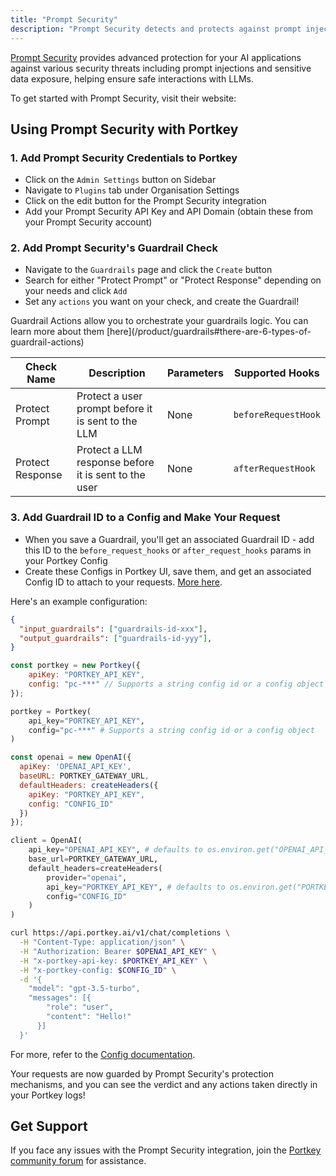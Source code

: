 ```yaml
---
title: "Prompt Security"
description: "Prompt Security detects and protects against prompt injection, sensitive data exposure, and other AI security threats."
---
```


[Prompt Security](https://www.prompt.security/solutions/employees) provides advanced protection for your AI applications against various security threats including prompt injections and sensitive data exposure, helping ensure safe interactions with LLMs.

To get started with Prompt Security, visit their website:
<Card title="Get Started with Prompt Security" href="https://www.prompt.security/solutions/employees" />

## Using Prompt Security with Portkey

### 1. Add Prompt Security Credentials to Portkey

* Click on the `Admin Settings` button on Sidebar
* Navigate to `Plugins` tab under Organisation Settings
* Click on the edit button for the Prompt Security integration
* Add your Prompt Security API Key and API Domain (obtain these from your Prompt Security account)

### 2. Add Prompt Security's Guardrail Check

* Navigate to the `Guardrails` page and click the `Create` button
* Search for either "Protect Prompt" or "Protect Response" depending on your needs and click `Add`
* Set any `actions` you want on your check, and create the Guardrail!

<Note>
    Guardrail Actions allow you to orchestrate your guardrails logic. You can learn more about them [here](/product/guardrails#there-are-6-types-of-guardrail-actions)
</Note>

| Check Name | Description | Parameters | Supported Hooks |
|------------|-------------|------------|-----------------|
| Protect Prompt | Protect a user prompt before it is sent to the LLM | None | `beforeRequestHook` |
| Protect Response | Protect a LLM response before it is sent to the user | None | `afterRequestHook` |

### 3. Add Guardrail ID to a Config and Make Your Request

* When you save a Guardrail, you'll get an associated Guardrail ID - add this ID to the `before_request_hooks` or `after_request_hooks` params in your Portkey Config
* Create these Configs in Portkey UI, save them, and get an associated Config ID to attach to your requests. [More here](/product/ai-gateway/configs).

Here's an example configuration:

```json
{
  "input_guardrails": ["guardrails-id-xxx"],
  "output_guardrails": ["guardrails-id-yyy"],
}
```

<Tabs>
  <Tab title="NodeJS">

```js
const portkey = new Portkey({
    apiKey: "PORTKEY_API_KEY",
    config: "pc-***" // Supports a string config id or a config object
});
```
  </Tab>
  <Tab title="Python">

```py
portkey = Portkey(
    api_key="PORTKEY_API_KEY",
    config="pc-***" # Supports a string config id or a config object
)
```
  </Tab>
  <Tab title="OpenAI NodeJS">

```js
const openai = new OpenAI({
  apiKey: 'OPENAI_API_KEY',
  baseURL: PORTKEY_GATEWAY_URL,
  defaultHeaders: createHeaders({
    apiKey: "PORTKEY_API_KEY",
    config: "CONFIG_ID"
  })
});
```
  </Tab>
  <Tab title="OpenAI Python">

```py
client = OpenAI(
    api_key="OPENAI_API_KEY", # defaults to os.environ.get("OPENAI_API_KEY")
    base_url=PORTKEY_GATEWAY_URL,
    default_headers=createHeaders(
        provider="openai",
        api_key="PORTKEY_API_KEY", # defaults to os.environ.get("PORTKEY_API_KEY")
        config="CONFIG_ID"
    )
)
```
  </Tab>
<Tab title="cURL">

```sh
curl https://api.portkey.ai/v1/chat/completions \
  -H "Content-Type: application/json" \
  -H "Authorization: Bearer $OPENAI_API_KEY" \
  -H "x-portkey-api-key: $PORTKEY_API_KEY" \
  -H "x-portkey-config: $CONFIG_ID" \
  -d '{
    "model": "gpt-3.5-turbo",
    "messages": [{
        "role": "user",
        "content": "Hello!"
      }]
  }'
```
  </Tab>
</Tabs>

For more, refer to the [Config documentation](/product/ai-gateway/configs).

Your requests are now guarded by Prompt Security's protection mechanisms, and you can see the verdict and any actions taken directly in your Portkey logs!

## Get Support

If you face any issues with the Prompt Security integration, join the [Portkey community forum](https://discord.gg/portkey-llms-in-prod-1143393887742861333) for assistance.
